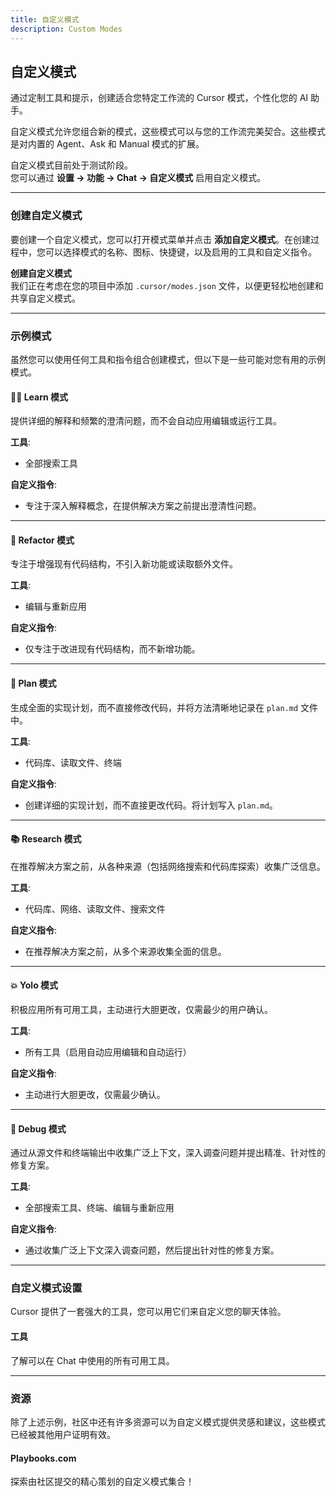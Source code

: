 ```yaml
---
title: 自定义模式
description: Custom Modes
---
```


## 自定义模式

通过定制工具和提示，创建适合您特定工作流的 Cursor 模式，个性化您的 AI 助手。

自定义模式允许您组合新的模式，这些模式可以与您的工作流完美契合。这些模式是对内置的 Agent、Ask 和 Manual 模式的扩展。

自定义模式目前处于测试阶段。  
您可以通过 **设置 → 功能 → Chat → 自定义模式** 启用自定义模式。

---

### 创建自定义模式

要创建一个自定义模式，您可以打开模式菜单并点击 **添加自定义模式**。在创建过程中，您可以选择模式的名称、图标、快捷键，以及启用的工具和自定义指令。

**创建自定义模式**  
我们正在考虑在您的项目中添加 `.cursor/modes.json` 文件，以便更轻松地创建和共享自定义模式。

---

### 示例模式

虽然您可以使用任何工具和指令组合创建模式，但以下是一些可能对您有用的示例模式。

#### 👨‍🎓 Learn 模式  
提供详细的解释和频繁的澄清问题，而不会自动应用编辑或运行工具。

**工具**:  
- 全部搜索工具  

**自定义指令**:  
- 专注于深入解释概念，在提供解决方案之前提出澄清性问题。

---

#### 🔄 Refactor 模式  
专注于增强现有代码结构，不引入新功能或读取额外文件。

**工具**:  
- 编辑与重新应用  

**自定义指令**:  
- 仅专注于改进现有代码结构，而不新增功能。

---

#### 📝 Plan 模式  
生成全面的实现计划，而不直接修改代码，并将方法清晰地记录在 `plan.md` 文件中。

**工具**:  
- 代码库、读取文件、终端  

**自定义指令**:  
- 创建详细的实现计划，而不直接更改代码。将计划写入 `plan.md`。

---

#### 📚 Research 模式  
在推荐解决方案之前，从各种来源（包括网络搜索和代码库探索）收集广泛信息。

**工具**:  
- 代码库、网络、读取文件、搜索文件  

**自定义指令**:  
- 在推荐解决方案之前，从多个来源收集全面的信息。

---

#### 💥 Yolo 模式  
积极应用所有可用工具，主动进行大胆更改，仅需最少的用户确认。

**工具**:  
- 所有工具（启用自动应用编辑和自动运行）  

**自定义指令**:  
- 主动进行大胆更改，仅需最少确认。

---

#### 🐛 Debug 模式  
通过从源文件和终端输出中收集广泛上下文，深入调查问题并提出精准、针对性的修复方案。

**工具**:  
- 全部搜索工具、终端、编辑与重新应用  

**自定义指令**:  
- 通过收集广泛上下文深入调查问题，然后提出针对性的修复方案。

---

### 自定义模式设置

Cursor 提供了一套强大的工具，您可以用它们来自定义您的聊天体验。

#### 工具  
了解可以在 Chat 中使用的所有可用工具。

---

### 资源

除了上述示例，社区中还有许多资源可以为自定义模式提供灵感和建议，这些模式已经被其他用户证明有效。

#### Playbooks.com  
探索由社区提交的精心策划的自定义模式集合！